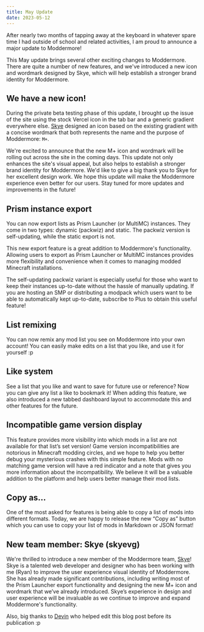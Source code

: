 ```yaml
---
title: May Update
date: 2023-05-12
---
```


After nearly two months of tapping away at the keyboard in whatever spare time I had outside of school and related activities, I am proud to announce a major update to Moddermore!

This May update brings several other exciting changes to Moddermore. There are quite a number of new features, and we've introduced a new icon and wordmark designed by Skye, which will help establish a stronger brand identity for Moddermore.

## We have a new icon!

During the private beta testing phase of this update, I brought up the issue of the site using the stock Vercel icon in the tab bar and a generic gradient everywhere else. [Skye](https://skye.vg/) designed an icon based on the existing gradient with a concise wordmark that both represents the name and the purpose of Moddermore: `M+`.

We're excited to announce that the new M+ icon and wordmark will be rolling out across the site in the coming days. This update not only enhances the site's visual appeal, but also helps to establish a stronger brand identity for Moddermore. We'd like to give a big thank you to Skye for her excellent design work. We hope this update will make the Moddermore experience even better for our users. Stay tuned for more updates and improvements in the future!

## Prism instance export

You can now export lists as Prism Launcher (or MultiMC) instances. They come in two types: dynamic (packwiz) and static. The packwiz version is self-updating, while the static export is not.

This new export feature is a great addition to Moddermore's functionality. Allowing users to export as Prism Launcher or MultiMC instances provides more flexibility and convenience when it comes to managing modded Minecraft installations.

The self-updating packwiz variant is especially useful for those who want to keep their instances up-to-date without the hassle of manually updating. If you are hosting an SMP or distributing a modpack which users want to be able to automatically kept up-to-date, subscribe to Plus to obtain this useful feature!

## List remixing

You can now remix any mod list you see on Moddermore into your own account! You can easily make edits on a list that you like, and use it for yourself :p

## Like system

See a list that you like and want to save for future use or reference? Now you can give any list a like to bookmark it! When adding this feature, we also introduced a new tabbed dashboard layout to accommodate this and other features for the future.

## Incompatible game version display

This feature provides more visibility into which mods in a list are not available for that list’s set version! Game version incompatibilities are notorious in Minecraft modding circles, and we hope to help you better debug your mysterious crashes with this simple feature. Mods with no matching game version will have a red indicator and a note that gives you more information about the incompatibility. We believe it will be a valuable addition to the platform and help users better manage their mod lists.

## Copy as…

One of the most asked for features is being able to copy a list of mods into different formats. Today, we are happy to release the new “Copy as” button which you can use to copy your list of mods in Markdown or JSON format!

## New team member: Skye (skyevg)

We're thrilled to introduce a new member of the Moddermore team, [Skye](https://skye.vg/)! Skye is a talented web developer and designer who has been working with me (Ryan) to improve the user experience visual identity of Moddermore. She has already made significant contributions, including writing most of the Prism Launcher export functionality and designing the new M+ icon and wordmark that we’ve already introduced. Skye’s experience in design and user experience will be invaluable as we continue to improve and expand Moddermore's functionality.

Also, big thanks to [Devin](https://intergrav.github.io/) who helped edit this blog post before its publication :p

<DonationMessage />
